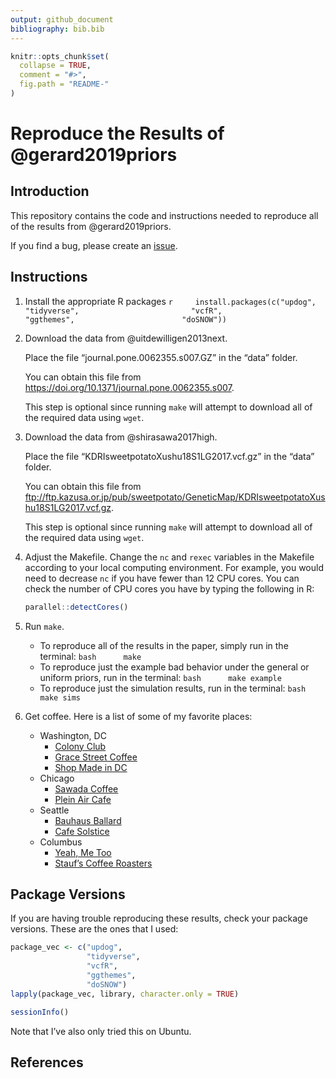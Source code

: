 ```yaml
---
output: github_document
bibliography: bib.bib
---
```


<!-- README.md is generated from README.Rmd. Please edit that file -->

```r
knitr::opts_chunk$set(
  collapse = TRUE,
  comment = "#>",
  fig.path = "README-"
)
```

# Reproduce the Results of @gerard2019priors

## Introduction

This repository contains the code and instructions needed to reproduce all of
the results from @gerard2019priors.

If you find a bug, please create an
[issue](https://github.com/dcgerard/reproduce_priors/issues).

## Instructions
    
1. Install the appropriate R packages
    ```r
    install.packages(c("updog",
                       "tidyverse", 
                       "vcfR",
                       "ggthemes",
                       "doSNOW"))
    ```
    
2. Download the data from @uitdewilligen2013next.

    Place the file "journal.pone.0062355.s007.GZ" in the "data" folder.
    
    You can obtain this file from <https://doi.org/10.1371/journal.pone.0062355.s007>.
    
    This step is optional since running `make` will attempt to download all of
    the required data using `wget`.
    
3. Download the data from @shirasawa2017high.

    Place the file "KDRIsweetpotatoXushu18S1LG2017.vcf.gz" in the "data" folder.
    
    You can obtain this file from
    <ftp://ftp.kazusa.or.jp/pub/sweetpotato/GeneticMap/KDRIsweetpotatoXushu18S1LG2017.vcf.gz>.
    
    This step is optional since running `make` will attempt to download all of
    the required data using `wget`. 

4. Adjust the Makefile. Change the `nc` and `rexec` variables in the Makefile
   according to your local computing environment. For example, you would need
   to decrease `nc` if you have fewer than 12 CPU cores. You can check the 
   number of CPU cores you have by typing the following in R:
   
    ```r
    parallel::detectCores()
    ```

5. Run `make`.
    - To reproduce all of the results in the paper, simply run in the terminal:
        ```bash
        make
        ```
    - To reproduce just the example bad behavior under the general or uniform priors, run in the terminal:
        ```bash
        make example
        ```
    - To reproduce just the simulation results, run in the terminal:
        ```bash
        make sims
        ```
    
6. Get coffee. Here is a list of some of my favorite places:

    - Washington, DC
        - [Colony Club](https://www.yelp.com/biz/colony-club-washington)
        - [Grace Street Coffee](https://www.yelp.com/biz/grace-street-coffee-georgetown)
        - [Shop Made in DC](https://www.yelp.com/biz/shop-made-in-dc-washington)
    - Chicago
        - [Sawada Coffee](https://www.yelp.com/biz/sawada-coffee-chicago)
        - [Plein Air Cafe](https://www.yelp.com/biz/plein-air-cafe-and-eatery-chicago-2)
    - Seattle
        - [Bauhaus Ballard](https://www.yelp.com/biz/bauhaus-ballard-seattle)
        - [Cafe Solstice](https://www.yelp.com/biz/cafe-solstice-seattle)
    - Columbus
        - [Yeah, Me Too](https://www.yelp.com/biz/yeah-me-too-columbus)
        - [Stauf's Coffee Roasters](https://www.yelp.com/biz/staufs-coffee-roasters-columbus-2)

## Package Versions

If you are having trouble reproducing these results, check your package 
versions. These are the ones that I used:

```r
package_vec <- c("updog",
                 "tidyverse",
                 "vcfR",
                 "ggthemes",
                 "doSNOW")
lapply(package_vec, library, character.only = TRUE)
```

```r
sessionInfo()
```

Note that I've also only tried this on Ubuntu.

## References
    

